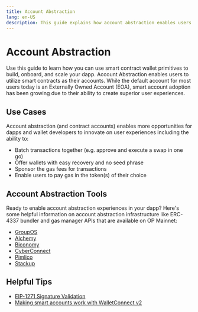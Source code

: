 ```yaml
---
title: Account Abstraction
lang: en-US
description: This guide explains how account abstraction enables users to utilize smart contracts to build, onboard, and scale dapps.
---
```


# Account Abstraction

Use this guide to learn how you can use smart contract wallet primitives to build, onboard, and scale your dapp.
Account Abstraction enables users to utilize smart contracts as their accounts. While the default account for most users today is an Externally Owned Account (EOA), smart account adoption has been growing due to their ability to create superior user experiences.

## Use Cases

Account abstraction (and contract accounts) enables more opportunities for dapps and wallet developers to innovate on user experiences including the ability to:

*   Batch transactions together (e.g. approve and execute a swap in one go)
*   Offer wallets with easy recovery and no seed phrase
*   Sponsor the gas fees for transactions
*   Enable users to pay gas in the token(s) of their choice

## Account Abstraction Tools

Ready to enable account abstraction experiences in your dapp? Here's some helpful information on account abstraction infrastructure like ERC-4337 bundler and gas manager APIs that are available on OP Mainnet:

*   [GroupOS](https://docs.groupos.xyz/introduction/group-os)
*   [Alchemy](https://www.alchemy.com/account-abstraction)
*   [Biconomy](https://docs.biconomy.io/docs/category/biconomy-aa-stack)
*   [CyberConnect](https://docs.cyberconnect.me/)
*   [Pimlico](https://docs.pimlico.io/)
*   [Stackup](https://docs.stackup.sh/docs)

## Helpful Tips

*   [EIP-1271 Signature Validation](https://eip1271.io/)
*   [Making smart accounts work with WalletConnect v2](https://safe-global.notion.site/WalletConnect-v2-update-Issues-and-solutions-for-smart-wallets-3fc32fad6af4485fa5823eaebd486819)
